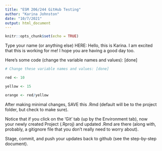 ```yaml
---
title: "ESM 206/244 GitHub Testing"
author: "Karina Johnston"
date: "10/7/2021"
output: html_document
---
```


```r
knitr::opts_chunk$set(echo = TRUE)
```

Type your name (or anything else) HERE: Hello, this is Karina. I am excited that this is working for me! I hope you are having a good day too.

Here's some code (change the variable names and values): [done]
```r
# Change these variable names and values: [done]

red <- 10

yellow <- 15

orange <- red/yellow

```

After making minimal changes, SAVE this .Rmd (default will be to the project folder, but check to make sure).

Notice that if you click on the 'Git' tab (up by the Environment tab), now your newly created Project (.Rproj) and updated .Rmd are there (along with, probably, a gitignore file that you don't really need to worry about).

Stage, commit, and push your updates back to github (see the step-by-step document).